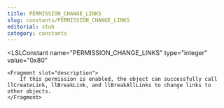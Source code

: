 ```yaml
---
title: PERMISSION_CHANGE_LINKS
slug: constants/PERMISSION_CHANGE_LINKS
editorial: stub
category: constants
---
```


<LSLConstant
	name="PERMISSION_CHANGE_LINKS"
	type="integer"
	value="0x80"
>
	<Fragment slot="description">
		If this permission is enabled, the object can successfully call llCreateLink, llBreakLink, and llBreakAllLinks to change links to other objects.
	</Fragment>
</LSLConstant>
